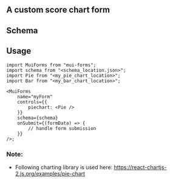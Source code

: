 
## A custom score chart form

<ScoreChart />

## Schema


<SchemaViewer value={schema} />

## Usage

```tsx copy
import MuiForms from "mui-forms";
import schema from "<schema_location.json>";
import Pie from "<my_pie_chart_location>";
import Bar from "<my_bar_chart_location>";

<MuiForms
    name="myForm"
    controls={{
        piechart: <Pie />
    }}
    schema={schema}
    onSubmit={(formData) => {
        // handle form submission
    }}
/>;
```

### Note:

-   Following charting library is used here:
    https://react-chartjs-2.js.org/examples/pie-chart
